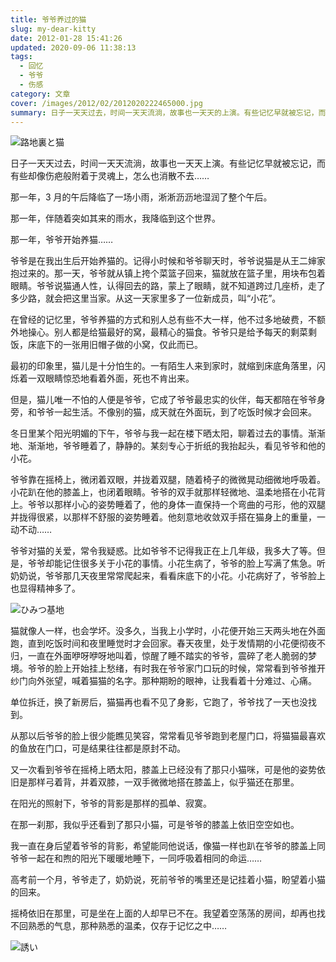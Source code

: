 ```yaml
---
title: 爷爷养过的猫
slug: my-dear-kitty
date: 2012-01-28 15:41:26
updated: 2020-09-06 11:38:13
tags:
  - 回忆
  - 爷爷
  - 伤感
category: 文章
cover: /images/2012/02/2012020222465000.jpg
summary: 日子一天天过去，时间一天天流淌，故事也一天天的上演。有些记忆早就被忘记，而有些却像伤疤版附着于灵魂上，怎么也消散不去……
---
```


![路地裏と猫](/images/2012/02/2012020922491700.jpg)

<MusicPlayer netease={2156585059} />

日子一天天过去，时间一天天流淌，故事也一天天上演。有些记忆早就被忘记，而有些却像伤疤般附着于灵魂上，怎么也消散不去……

那一年，3 月的午后降临了一场小雨，淅淅沥沥地湿润了整个午后。

那一年，伴随着突如其来的雨水，我降临到这个世界。

那一年，爷爷开始养猫……

爷爷是在我出生后开始养猫的。记得小时候和爷爷聊天时，爷爷说猫是从王二婶家抱过来的。那一天，爷爷就从镇上挎个菜篮子回来，猫就放在篮子里，用块布包着眼睛。爷爷说猫通人性，认得回去的路，蒙上了眼睛，就不知道跨过几座桥，走了多少路，就会把这里当家。从这一天家里多了一位新成员，叫“小花”。

在曾经的记忆里，爷爷养猫的方式和别人总有些不大一样，他不过多地破费，不额外地操心。别人都是给猫最好的窝，最精心的猫食。爷爷只是给予每天的剩菜剩饭，床底下的一张用旧帽子做的小窝，仅此而已。

最初的印象里，猫儿是十分怕生的。一有陌生人来到家时，就缩到床底角落里，闪烁着一双眼睛惊恐地看着外面，死也不肯出来。

但是，猫儿唯一不怕的人便是爷爷，它成了爷爷最忠实的伙伴，每天都陪在爷爷身旁，和爷爷一起生活。不像别的猫，成天就在外面玩，到了吃饭时候才会回来。

冬日里某个阳光明媚的下午，爷爷与我一起在楼下晒太阳，聊着过去的事情。渐渐地、渐渐地，爷爷睡着了，静静的。某刻专心于折纸的我抬起头，看见爷爷和他的小花。

爷爷靠在摇椅上，微闭着双眼，并拢着双腿，随着椅子的微微晃动细微地呼吸着。小花趴在他的膝盖上，也闭着眼睛。爷爷的双手就那样轻微地、温柔地搭在小花背上。爷爷以那样小心的姿势睡着了，他的身体一直保持一个弯曲的弓形，他的双腿并拢得很紧，以那样不舒服的姿势睡着。他刻意地收敛双手搭在猫身上的重量，一动不动……

爷爷对猫的关爱，常令我疑惑。比如爷爷不记得我正在上几年级，我多大了等。但是，爷爷却能记住很多关于小花的事情。小花生病了，爷爷的脸上写满了焦急。听奶奶说，爷爷那几天夜里常常爬起来，看看床底下的小花。小花病好了，爷爷脸上也显得精神多了。

![ひみつ基地](/images/2012/02/2012021423061000.jpg)

猫就像人一样，也会学坏。没多久，当我上小学时，小花便开始三天两头地在外面跑，直到吃饭时间和夜里睡觉时才会回家。春天夜里，处于发情期的小花便彻夜不归，一直在外面咿呀咿呀地叫着，惊醒了睡不踏实的爷爷，震碎了老人脆弱的梦境。爷爷的脸上开始挂上愁绪，有时我在爷爷家门口玩的时候，常常看到爷爷推开纱门向外张望，喊着猫猫的名字。那种期盼的眼神，让我看着十分难过、心痛。

单位拆迁，换了新房后，猫猫再也看不见了身影，它跑了，爷爷找了一天也没找到。

从那以后爷爷的脸上很少能瞧见笑容，常常看见爷爷跑到老屋门口，将猫猫最喜欢的鱼放在门口，可是结果往往都是原封不动。

又一次看到爷爷在摇椅上晒太阳，膝盖上已经没有了那只小猫咪，可是他的姿势依旧是那样弓着背，并着双膝，一双手微微地搭在膝盖上，似乎猫还在那里。

在阳光的照射下，爷爷的背影是那样的孤单、寂寞。

在那一刹那，我似乎还看到了那只小猫，可是爷爷的膝盖上依旧空空如也。

我一直在身后望着爷爷的背影，希望能同他说话，像猫一样也趴在爷爷的膝盖上同爷爷一起在和煦的阳光下暖暖地睡下，一同呼吸着相同的命运……

高考前一个月，爷爷走了，奶奶说，死前爷爷的嘴里还是记挂着小猫，盼望着小猫的回来。

摇椅依旧在那里，可是坐在上面的人却早已不在。我望着空荡荡的房间，却再也找不回熟悉的气息，那种熟悉的温柔，仅存于记忆之中……

![誘い](/images/2012/02/2012021222511100.jpg)
